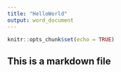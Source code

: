 ```yaml
---
title: "HelloWorld"
output: word_document
---
```


```r
knitr::opts_chunk$set(echo = TRUE)
```
## This is a markdown file